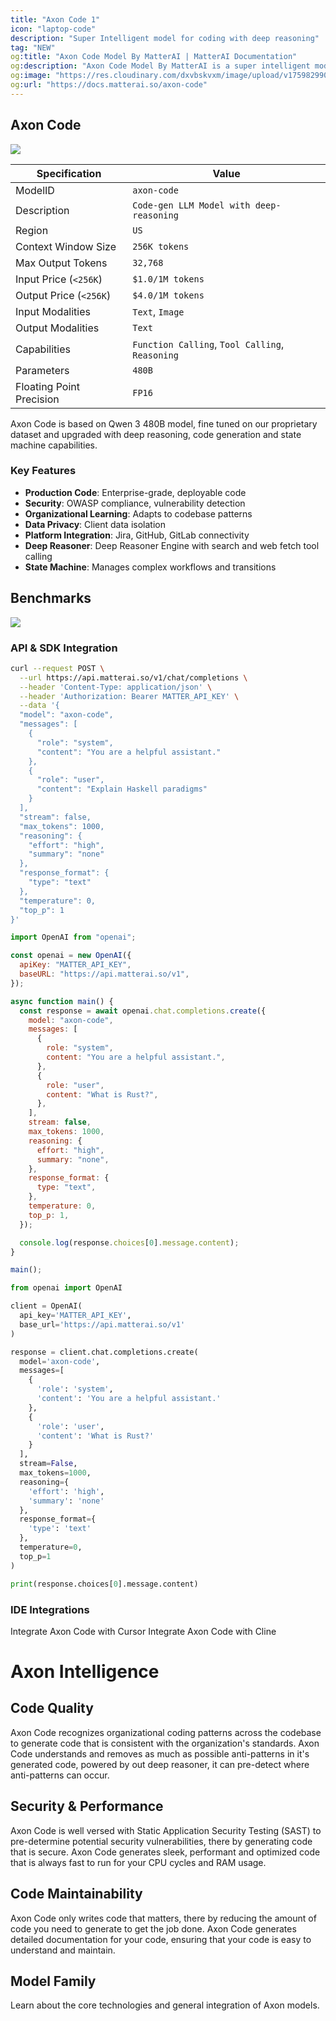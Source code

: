 ```yaml
---
title: "Axon Code 1"
icon: "laptop-code"
description: "Super Intelligent model for coding with deep reasoning"
tag: "NEW"
og:title: "Axon Code Model By MatterAI | MatterAI Documentation"
og:description: "Axon Code Model By MatterAI is a super intelligent model for coding with deep reasoning"
og:image: "https://res.cloudinary.com/dxvbskvxm/image/upload/v1759829903/axon-code_kfrxe2.webp"
og:url: "https://docs.matterai.so/axon-code"
---
```


## Axon Code

<Frame>
  <img
    src="https://res.cloudinary.com/dxvbskvxm/image/upload/v1759829903/axon-code_kfrxe2.webp"
    className="block"
  />
</Frame>

| Specification            | Value                                           |
| ------------------------ | ----------------------------------------------- |
| ModelID                  | `axon-code`                                     |
| Description              | `Code-gen LLM Model with deep-reasoning`        |
| Region                   | `US`                                            |
| Context Window Size      | `256K tokens`                                   |
| Max Output Tokens        | `32,768`                                        |
| Input Price (`<256K`)    | `$1.0/1M tokens`                                |
| Output Price (`<256K`)   | `$4.0/1M tokens`                                |
| Input Modalities         | `Text`, `Image`                                 |
| Output Modalities        | `Text`                                          |
| Capabilities             | `Function Calling`, `Tool Calling`, `Reasoning` |
| Parameters               | `480B`                                          |
| Floating Point Precision | `FP16`                                          |

<Note>
  Axon Code is based on Qwen 3 480B model, fine tuned on our proprietary dataset
  and upgraded with deep reasoning, code generation and state machine
  capabilities.
</Note>

### Key Features

- **Production Code**: Enterprise-grade, deployable code
- **Security**: OWASP compliance, vulnerability detection
- **Organizational Learning**: Adapts to codebase patterns
- **Data Privacy**: Client data isolation
- **Platform Integration**: Jira, GitHub, GitLab connectivity
- **Deep Reasoner**: Deep Reasoner Engine with search and web fetch tool calling
- **State Machine**: Manages complex workflows and transitions

## Benchmarks

<Frame>
  <img src="/images/axon/axon-benchmarks.png" className="block" />
</Frame>

### API & SDK Integration

<CodeGroup>

```bash cURL
curl --request POST \
  --url https://api.matterai.so/v1/chat/completions \
  --header 'Content-Type: application/json' \
  --header 'Authorization: Bearer MATTER_API_KEY' \
  --data '{
  "model": "axon-code",
  "messages": [
    {
      "role": "system",
      "content": "You are a helpful assistant."
    },
    {
      "role": "user",
      "content": "Explain Haskell paradigms"
    }
  ],
  "stream": false,
  "max_tokens": 1000,
  "reasoning": {
    "effort": "high",
    "summary": "none"
  },
  "response_format": {
    "type": "text"
  },
  "temperature": 0,
  "top_p": 1
}'
```

```javascript OpenAI NodeJS SDK
import OpenAI from "openai";

const openai = new OpenAI({
  apiKey: "MATTER_API_KEY",
  baseURL: "https://api.matterai.so/v1",
});

async function main() {
  const response = await openai.chat.completions.create({
    model: "axon-code",
    messages: [
      {
        role: "system",
        content: "You are a helpful assistant.",
      },
      {
        role: "user",
        content: "What is Rust?",
      },
    ],
    stream: false,
    max_tokens: 1000,
    reasoning: {
      effort: "high",
      summary: "none",
    },
    response_format: {
      type: "text",
    },
    temperature: 0,
    top_p: 1,
  });

  console.log(response.choices[0].message.content);
}

main();
```

```python OpenAI Python SDK
from openai import OpenAI

client = OpenAI(
  api_key='MATTER_API_KEY',
  base_url='https://api.matterai.so/v1'
)

response = client.chat.completions.create(
  model='axon-code',
  messages=[
    {
      'role': 'system',
      'content': 'You are a helpful assistant.'
    },
    {
      'role': 'user',
      'content': 'What is Rust?'
    }
  ],
  stream=False,
  max_tokens=1000,
  reasoning={
    'effort': 'high',
    'summary': 'none'
  },
  response_format={
    'type': 'text'
  },
  temperature=0,
  top_p=1
)

print(response.choices[0].message.content)
```

</CodeGroup>

### IDE Integrations

<CardGroup cols={2}>
  <Card
    title="Cursor IDE"
    icon="arrow-pointer"
    href="/coding-tools/editors/cursor"
  >
    Integrate Axon Code with Cursor
  </Card>
  <Card
    title="Cline VS Code"
    icon="message-bot"
    href="/coding-tools/editors/cline"
  >
    Integrate Axon Code with Cline
  </Card>
</CardGroup>

# Axon Intelligence

## Code Quality

<CardGroup cols={2}>
  <Card title="Pattern Recognition" icon="head-side-gear">
    Axon Code recognizes organizational coding patterns across the codebase to
    generate code that is consistent with the organization's standards.
  </Card>
  <Card title="Anti-Pattern Detection" icon="circle-xmark">
    Axon Code understands and removes as much as possible anti-patterns in it's
    generated code, powered by out deep reasoner, it can pre-detect where
    anti-patterns can occur.
  </Card>
</CardGroup>

## Security & Performance

<CardGroup cols={2}>
  <Card title="SAST" icon="shield-halved">
    Axon Code is well versed with Static Application Security Testing (SAST) to
    pre-determine potential security vulnerabilities, there by generating code
    that is secure.
  </Card>
  <Card title="Performance Optimization" icon="bolt">
    Axon Code generates sleek, performant and optimized code that is always fast
    to run for your CPU cycles and RAM usage.
  </Card>
</CardGroup>

## Code Maintainability

<CardGroup cols={2}>
  <Card title="Only Write Code That Matters" icon="square-code">
    Axon Code only writes code that matters, there by reducing the amount of
    code you need to generate to get the job done.
  </Card>
  <Card title="Documentation Generation" icon="file-check">
    Axon Code generates detailed documentation for your code, ensuring that your
    code is easy to understand and maintain.
  </Card>
</CardGroup>

## Model Family

<CardGroup cols={1}>
  <Card
    href="/axon-models"
    title="Axon Models Overview"
    img="https://res.cloudinary.com/dxvbskvxm/image/upload/v1759829903/axon-models_n4c8t6.webp"
  >
    Learn about the core technologies and general integration of Axon models.
  </Card>
</CardGroup>

